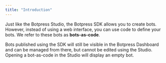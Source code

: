 ```yaml
---
title: "Introduction"
---
```


Just like the Botpress Studio, the Botpress SDK allows you to create bots. However, instead of using a web interface, you can use code to define your bots. We refer to these bots as **bots-as-code**.

Bots published using the SDK will still be visible in the Botpress Dashboard and can be managed from there, but cannot be edited using the Studio. Opening a bot-as-code in the Studio will display an empty bot.